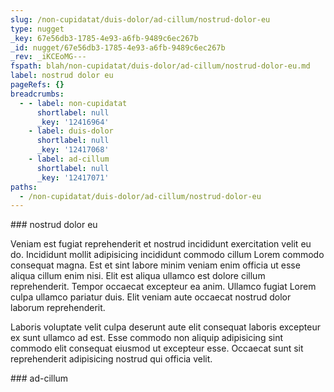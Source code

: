 ```yaml
---
slug: /non-cupidatat/duis-dolor/ad-cillum/nostrud-dolor-eu
type: nugget
_key: 67e56db3-1785-4e93-a6fb-9489c6ec267b
_id: nugget/67e56db3-1785-4e93-a6fb-9489c6ec267b
_rev: _iKCEoMG---
fspath: blah/non-cupidatat/duis-dolor/ad-cillum/nostrud-dolor-eu.md
label: nostrud dolor eu
pageRefs: {}
breadcrumbs:
  - - label: non-cupidatat
      shortlabel: null
      _key: '12416964'
    - label: duis-dolor
      shortlabel: null
      _key: '12417068'
    - label: ad-cillum
      shortlabel: null
      _key: '12417071'
paths:
  - /non-cupidatat/duis-dolor/ad-cillum/nostrud-dolor-eu
---
```


<NuggetArea>
<Nugget slug="/non-cupidatat/duis-dolor/ad-cillum/nostrud-dolor-eu" type="nugget" _key="67e56db3-1785-4e93-a6fb-9489c6ec267b" _id="nugget/67e56db3-1785-4e93-a6fb-9489c6ec267b" _rev="_iKCEoMG---" fspath="blah/non-cupidatat/duis-dolor/ad-cillum/nostrud-dolor-eu.md" label="nostrud dolor eu" paths="/non-cupidatat/duis-dolor/ad-cillum/nostrud-dolor-eu">
<NuggetBody>
### nostrud dolor eu

Veniam est fugiat reprehenderit et nostrud incididunt exercitation velit eu do. Incididunt mollit adipisicing incididunt commodo cillum Lorem commodo consequat magna. Est et sint labore minim veniam enim officia ut esse aliqua cillum enim nisi. Elit est aliqua ullamco est dolore cillum reprehenderit. Tempor occaecat excepteur ea anim. Ullamco fugiat Lorem culpa ullamco pariatur duis. Elit veniam aute occaecat nostrud dolor laborum reprehenderit.

Laboris voluptate velit culpa deserunt aute elit consequat laboris excepteur ex sunt ullamco ad est. Esse commodo non aliquip adipisicing sint commodo elit consequat eiusmod ut excepteur esse. Occaecat sunt sit reprehenderit adipisicing nostrud qui officia velit.

</NuggetBody>
<Breadcrumbs>
<Crumbs>
<Crumb _key="12416964" label="non-cupidatat" /><Crumb _key="12417068" label="duis-dolor" /><Crumb _key="12417071" label="ad-cillum" />
</Crumbs>
</Breadcrumbs>
</Nugget>

<NuggetsInbound>
</NuggetsInbound>
<NuggetsOutbound>
</NuggetsOutbound>
</NuggetArea>
<PassagesInbound>
<Passage direction="inbound" type="passage" _key="12417071" _id="passage/12417071" _rev="_iKCEoMC--A" label="ad-cillum" passage="ad-cillum" fspath="blah/non-cupidatat/duis-dolor/ad-cillum" paths="/non-cupidatat/duis-dolor/ad-cillum" slug="/non-cupidatat/duis-dolor/ad-cillum">
<NuggetBody>
### ad-cillum

</NuggetBody>
<Breadcrumbs>
<Crumbs>
<Crumb _key="12416964" label="non-cupidatat" /><Crumb _key="12417068" label="duis-dolor" />
</Crumbs>
</Breadcrumbs>
</Passage>

</PassagesInbound>
<PassagesOutbound>
</PassagesOutbound>